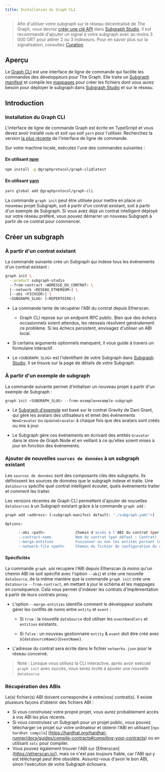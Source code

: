 ```yaml
---
title: Installation du Graph CLI
---
```


> Afin d'utiliser votre subgraph sur le réseau décentralisé de The Graph, vous devrez [créer une clé API](/resources/subgraph-studio-faq/#2-how-do-i-create-an-api-key) dans [Subgraph Studio](https://thegraph.com/studio/apikeys/). Il est recommandé d'ajouter un signal à votre subgraph avec au moins 3 000 GRT pour attirer 2 ou 3 Indexeurs. Pour en savoir plus sur la signalisation, consultez [Curation](/resources/roles/curating/).

## Aperçu

Le [Graph CLI](https://github.com/graphprotocol/graph-tooling/tree/main/packages/cli) est une interface de ligne de commande qui facilite les commandes des développeurs pour The Graph. Elle traite un [Subgraph manifest](/subgraphs/developing/creating/subgraph-manifest/) et compile les [mappages](/subgraphs/developing/creating/assemblyscript-mappings/) pour créer les fichiers dont vous aurez besoin pour déployer le subgraph dans [Subgraph Studio](https://thegraph.com/studio/) et sur le réseau.

## Introduction

### Installation du Graph CLI

L'interface de ligne de commande Graph est écrite en TypeScript et vous devez avoir installé `node` et soit `npm` soit `yarn` pour l'utiliser. Recherchez la version [la plus récente](https://github.com/graphprotocol/graph-tooling/releases?q=%40graphprotocol%2Fgraph-cli&expanded=true) de l'interface de ligne de commande.

Sur votre machine locale, exécutez l'une des commandes suivantes :

#### En utilisant [npm](https://www.npmjs.com/)

```bash
npm install -g @graphprotocol/graph-cli@latest
```

#### En utilisant [yarn](https://yarnpkg.com/)

```bash
yarn global add @graphprotocol/graph-cli
```

La commande `graph init` peut être utilisée pour mettre en place un nouveau projet Subgraph, soit à partir d'un contrat existant, soit à partir d'un exemple de Subgraph. Si vous avez déjà un contrat intelligent déployé sur votre réseau préféré, vous pouvez démarrer un nouveau Subgraph à partir de ce contrat pour commencer.

## Créer un subgraph

### À partir d'un contrat existant

La commande suivante crée un Subgraph qui indexe tous les événements d'un contrat existant :

```sh
graph init \
  --product subgraph-studio
  --from-contract <ADRESSE_DU_CONTRAT> \
  [--network <RESEAU_ETHEREUM>] \
  [--abi <FICHIER>] \
  <SUBGRAPH_SLUG> [<REPERTOIRE>]
```

- La commande tente de récupérer l'ABI du contrat depuis Etherscan.
  - Graph CLI repose sur un endpoint RPC public. Bien que des échecs occasionnels soient attendus, les réessais résolvent généralement ce problème. Si les échecs persistent, envisagez d'utiliser un ABI local.

- Si certains arguments optionnels manquent, il vous guide à travers un formulaire interactif.

- Le `<SUBGRAPH_SLUG>` est l'identifiant de votre Subgraph dans [Subgraph Studio](https://thegraph.com/studio/). Il se trouve sur la page de détails de votre Subgraph.

### À partir d'un exemple de subgraph

La commande suivante permet d'initialiser un nouveau projet à partir d'un exemple de Subgraph :

```sh
graph init <SUBGRAPH_SLUG> --from-example=example-subgraph
```

- Le [Subgraph d'exemple](https://github.com/graphprotocol/example-subgraph) est basé sur le contrat Gravity de Dani Grant, qui gère les avatars des utilisateurs et émet des événements `NewGravatar` ou `UpdateGravatar` à chaque fois que des avatars sont créés ou mis à jour.

- Le Subgraph gère ces événements en écrivant des entités `Gravatar` dans le store de Graph Node et en veillant à ce qu'elles soient mises à jour en fonction des événements.

### Ajouter de nouvelles `sources de données` à un subgraph existant

Les `sources de données` sont des composants clés des subgraphs. Ils définissent les sources de données que le subgraph indexe et traite. Une `dataSource` spécifie quel contrat intelligent écouter, quels événements traiter et comment les traiter.

Les versions récentes de Graph CLI permettent d'ajouter de nouvelles `dataSources` à un Subgraph existant grâce à la commande `graph add` :

```sh
graph add <address> [<subgraph-manifest default: "./subgraph.yaml">]

Options:

      --abi <path>              Chemin d'accès à l'ABI du contrat (par défaut : téléchargement à partir d'Etherscan)
      --contract-name           Nom du contrat (par défaut : Contrat)
      --merge-entities          Fusionner ou non les entités portant le même nom (par défaut : false)
      --network-file <path>     Chemin du fichier de configuration du réseau (par défaut: "./networks.json")
```

#### Spécificités⁠

La commande `graph add` récupère l'ABI depuis Etherscan (à moins qu'un chemin ABI ne soit spécifié avec l'option `--abi`) et crée une nouvelle `dataSource`, de la même manière que la commande `graph init` crée une `dataSource` `--from-contract`, en mettant à jour le schéma et les mappages en conséquence. Cela vous permet d'indexer les contrats d'implémentation à partir de leurs contrats proxy.

- L'option `--merge-entities` identifie comment le développeur souhaite gérer les conflits de noms entre `entity` et `event` :
  - Si `true` : la nouvelle `dataSource` doit utiliser les `eventHandlers` et `entities` existants.

  - Si `false` : un nouveau gestionnaire `entity` & `event` doit être créé avec `${dataSourceName}{EventName}`.

- L'adresse du contrat sera écrite dans le fichier `networks.json` pour le réseau concerné.

> Note : Lorsque vous utilisez la CLI interactive, après avoir exécuté `graph init` avec succès, vous serez invité à ajouter une nouvelle `dataSource`.

### Récupération des ABIs

Le(s) fichier(s) ABI doivent correspondre à votre(vos) contrat(s). Il existe plusieurs façons d'obtenir des fichiers ABI :

- Si vous construisez votre propre projet, vous aurez probablement accès à vos ABI les plus récents.
- Si vous construisez un Subgraph pour un projet public, vous pouvez télécharger ce projet sur votre ordinateur et obtenir l'ABI en utilisant [`npx hardhat compile`] (https://hardhat.org/hardhat-runner/docs/guides/compile-contracts#compiling-your-contracts) ou en utilisant `solc` pour compiler.
- Vous pouvez également trouver l'ABI sur [Etherscan] (https://etherscan.io/), mais ce n'est pas toujours fiable, car l'ABI qui y est téléchargé peut être obsolète. Assurez-vous d'avoir le bon ABI, sinon l'exécution de votre Subgraph échouera.
